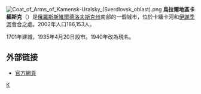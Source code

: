 {{coord|56|25|N|61|56|E|display=title}}
[[File:Coat_of_Arms_of_Kamensk-Uralsky_(Sverdlovsk_oblast).png|right]]
'''烏拉爾地區卡緬斯克'''（{{lang-ru|Ка́менск-Ура́льский}}）是[[俄羅斯|俄羅斯]][[斯維爾德洛夫斯克州|斯維爾德洛夫斯克州]]南部的一個城市，位於卡緬卡河和[[伊謝季河|伊謝季河]]會合之處。2002年人口186,153人。

1701年建城，1935年4月20日設市。1940年改為現名。

== 外部链接 ==
* [http://www.kamensk-uralskiy.ru/ 官方網頁] {{Wayback|url=http://www.kamensk-uralskiy.ru/ |date=20210413135631 }}

{{斯維爾德洛夫斯克州城市}}
{{Authority control}}
[[Category:斯維爾德洛夫斯克州城市|К]]